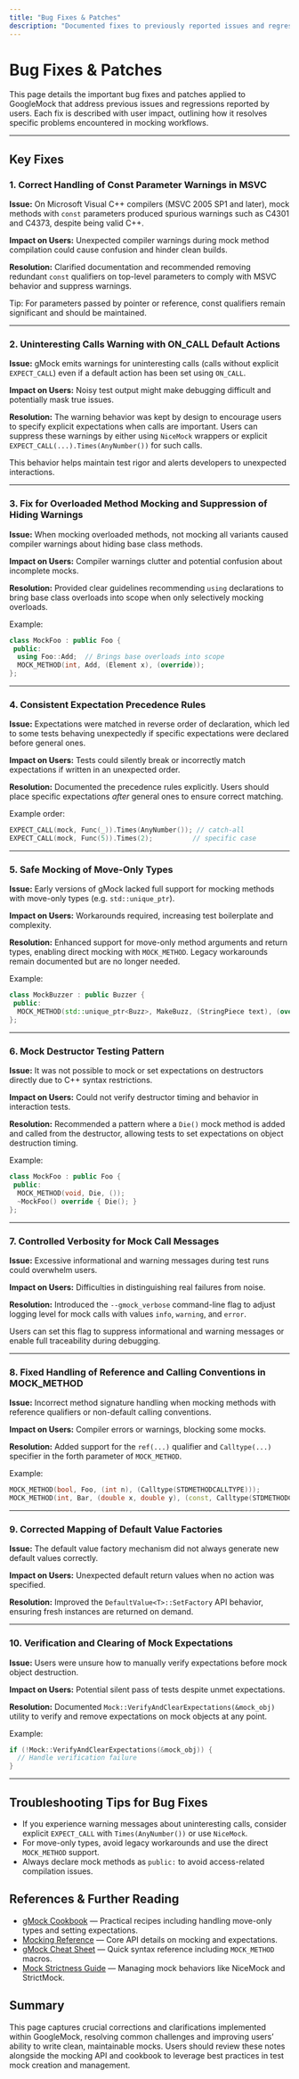 ```yaml
---
title: "Bug Fixes & Patches"
description: "Documented fixes to previously reported issues and regressions, highlighting user impact and referencing resolved tickets where applicable."
---
```


# Bug Fixes & Patches

This page details the important bug fixes and patches applied to GoogleMock that address previous issues and regressions reported by users. Each fix is described with user impact, outlining how it resolves specific problems encountered in mocking workflows.

---

## Key Fixes

### 1. Correct Handling of Const Parameter Warnings in MSVC
**Issue:** On Microsoft Visual C++ compilers (MSVC 2005 SP1 and later), mock methods with `const` parameters produced spurious warnings such as C4301 and C4373, despite being valid C++.

**Impact on Users:** Unexpected compiler warnings during mock method compilation could cause confusion and hinder clean builds.

**Resolution:** Clarified documentation and recommended removing redundant `const` qualifiers on top-level parameters to comply with MSVC behavior and suppress warnings.

<Info>
Tip: For parameters passed by pointer or reference, const qualifiers remain significant and should be maintained.
</Info>

---

### 2. Uninteresting Calls Warning with ON_CALL Default Actions
**Issue:** gMock emits warnings for uninteresting calls (calls without explicit `EXPECT_CALL`) even if a default action has been set using `ON_CALL`.

**Impact on Users:** Noisy test output might make debugging difficult and potentially mask true issues.

**Resolution:** The warning behavior was kept by design to encourage users to specify explicit expectations when calls are important. Users can suppress these warnings by either using `NiceMock` wrappers or explicit `EXPECT_CALL(...).Times(AnyNumber())` for such calls.

This behavior helps maintain test rigor and alerts developers to unexpected interactions.

---

### 3. Fix for Overloaded Method Mocking and Suppression of Hiding Warnings
**Issue:** When mocking overloaded methods, not mocking all variants caused compiler warnings about hiding base class methods.

**Impact on Users:** Compiler warnings clutter and potential confusion about incomplete mocks.

**Resolution:** Provided clear guidelines recommending `using` declarations to bring base class overloads into scope when only selectively mocking overloads.

Example:

```cpp
class MockFoo : public Foo {
 public:
  using Foo::Add;  // Brings base overloads into scope
  MOCK_METHOD(int, Add, (Element x), (override));
};
```

---

### 4. Consistent Expectation Precedence Rules
**Issue:** Expectations were matched in reverse order of declaration, which led to some tests behaving unexpectedly if specific expectations were declared before general ones.

**Impact on Users:** Tests could silently break or incorrectly match expectations if written in an unexpected order.

**Resolution:** Documented the precedence rules explicitly. Users should place specific expectations *after* general ones to ensure correct matching.

Example order:

```cpp
EXPECT_CALL(mock, Func(_)).Times(AnyNumber()); // catch-all
EXPECT_CALL(mock, Func(5)).Times(2);          // specific case
```

---

### 5. Safe Mocking of Move-Only Types
**Issue:** Early versions of gMock lacked full support for mocking methods with move-only types (e.g. `std::unique_ptr`).

**Impact on Users:** Workarounds required, increasing test boilerplate and complexity.

**Resolution:** Enhanced support for move-only method arguments and return types, enabling direct mocking with `MOCK_METHOD`. Legacy workarounds remain documented but are no longer needed.

Example:

```cpp
class MockBuzzer : public Buzzer {
 public:
  MOCK_METHOD(std::unique_ptr<Buzz>, MakeBuzz, (StringPiece text), (override));
};
```

---

### 6. Mock Destructor Testing Pattern
**Issue:** It was not possible to mock or set expectations on destructors directly due to C++ syntax restrictions.

**Impact on Users:** Could not verify destructor timing and behavior in interaction tests.

**Resolution:** Recommended a pattern where a `Die()` mock method is added and called from the destructor, allowing tests to set expectations on object destruction timing.

Example:

```cpp
class MockFoo : public Foo {
 public:
  MOCK_METHOD(void, Die, ());
  ~MockFoo() override { Die(); }
};
```

---

### 7. Controlled Verbosity for Mock Call Messages
**Issue:** Excessive informational and warning messages during test runs could overwhelm users.

**Impact on Users:** Difficulties in distinguishing real failures from noise.

**Resolution:** Introduced the `--gmock_verbose` command-line flag to adjust logging level for mock calls with values `info`, `warning`, and `error`.

Users can set this flag to suppress informational and warning messages or enable full traceability during debugging.

---

### 8. Fixed Handling of Reference and Calling Conventions in MOCK_METHOD
**Issue:** Incorrect method signature handling when mocking methods with reference qualifiers or non-default calling conventions.

**Impact on Users:** Compiler errors or warnings, blocking some mocks.

**Resolution:** Added support for the `ref(...)` qualifier and `Calltype(...)` specifier in the forth parameter of `MOCK_METHOD`. 

Example:

```cpp
MOCK_METHOD(bool, Foo, (int n), (Calltype(STDMETHODCALLTYPE)));
MOCK_METHOD(int, Bar, (double x, double y), (const, Calltype(STDMETHODCALLTYPE)));
```

---

### 9. Corrected Mapping of Default Value Factories
**Issue:** The default value factory mechanism did not always generate new default values correctly.

**Impact on Users:** Unexpected default return values when no action was specified.

**Resolution:** Improved the `DefaultValue<T>::SetFactory` API behavior, ensuring fresh instances are returned on demand.

---

### 10. Verification and Clearing of Mock Expectations
**Issue:** Users were unsure how to manually verify expectations before mock object destruction.

**Impact on Users:** Potential silent pass of tests despite unmet expectations.

**Resolution:** Documented `Mock::VerifyAndClearExpectations(&mock_obj)` utility to verify and remove expectations on mock objects at any point.

Example:

```cpp
if (!Mock::VerifyAndClearExpectations(&mock_obj)) {
  // Handle verification failure
}
```

---

## Troubleshooting Tips for Bug Fixes

- If you experience warning messages about uninteresting calls, consider explicit `EXPECT_CALL` with `Times(AnyNumber())` or use `NiceMock`. 
- For move-only types, avoid legacy workarounds and use the direct `MOCK_METHOD` support.
- Always declare mock methods as `public:` to avoid access-related compilation issues.

## References & Further Reading

- [gMock Cookbook](https://google.github.io/googletest/gmock_cook_book.html) — Practical recipes including handling move-only types and setting expectations.
- [Mocking Reference](https://google.github.io/googletest/reference/mocking.html) — Core API details on mocking and expectations.
- [gMock Cheat Sheet](https://google.github.io/googletest/gmock_cheat_sheet.html) — Quick syntax reference including `MOCK_METHOD` macros.
- [Mock Strictness Guide](https://google.github.io/googletest/guides/mocking-advanced-testing/strictness-niceness.html) — Managing mock behaviors like NiceMock and StrictMock.

## Summary

This page captures crucial corrections and clarifications implemented within GoogleMock, resolving common challenges and improving users’ ability to write clean, maintainable mocks. Users should review these notes alongside the mocking API and cookbook to leverage best practices in test mock creation and management.
